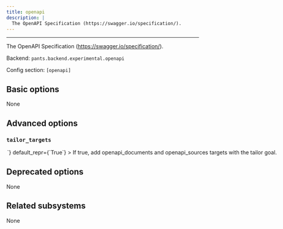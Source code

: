 ```yaml
---
title: openapi
description: |
  The OpenAPI Specification (https://swagger.io/specification/).
---
```



---

The OpenAPI Specification (https://swagger.io/specification/).

Backend: <span className="color--primary">`pants.backend.experimental.openapi`</span>

Config section: <span className="color--primary">`[openapi]`</span>

<span className={styles.options}>

## Basic options

None

## Advanced options

### `tailor_targets`

<Option
  cli_repr={`--[no-]openapi-tailor-targets`}
  env_repr='PANTS_OPENAPI_TAILOR_TARGETS'
  toml_repr={`[openapi]
tailor_targets = <bool>`}
  default_repr={`True`}
>

If true, add `openapi_documents` and `openapi_sources` targets with the `tailor` goal.

</Option>

## Deprecated options

None

## Related subsystems

None

</span>

